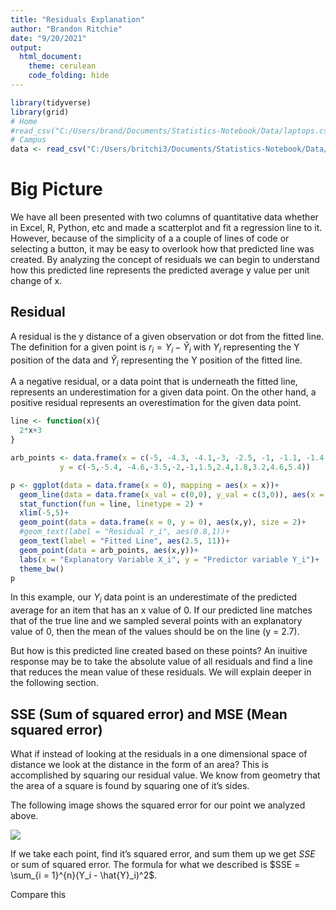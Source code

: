 ```yaml
---
title: "Residuals Explanation"
author: "Brandon Ritchie"
date: "9/20/2021"
output: 
  html_document:
    theme: cerulean
    code_folding: hide
---
```


```r
library(tidyverse)
library(grid)
# Home
#read_csv("C:/Users/brand/Documents/Statistics-Notebook/Data/laptops.csv")
# Campus
data <- read_csv("C:/Users/britchi3/Documents/Statistics-Notebook/Data/laptops.csv")
```
# Big Picture
We have all been presented with two columns of quantitative data whether in Excel, R, Python, etc and made a scatterplot and fit a regression line to it. However, because of the simplicity of a a couple of lines of code or selecting a button, it may be easy to overlook how that predicted line was created. By analyzing the concept of residuals we can begin to understand how this predicted line represents the predicted average y value per unit change of x.

## Residual

A residual is the y distance of a given observation or dot from the fitted line. The definition for a given point is $r_i = Y_i - \hat{Y}_i$ with $Y_i$ representing the Y position of the data and $\hat{Y}_i$ representing the Y position of the fitted line.

A a negative residual, or a data point that is underneath the fitted line, represents an underestimation for a given data point. On the other hand, a positive residual represents an overestimation for the given data point.

```r
line <- function(x){
  2*x+3
}

arb_points <- data.frame(x = c(-5, -4.3, -4.1,-3, -2.5, -1, -1.1, -1.4, -0.6, 1, 1.4, 1.25),
           y = c(-5,-5.4, -4.6,-3.5,-2,-1,1.5,2.4,1.8,3.2,4.6,5.4))

p <- ggplot(data = data.frame(x = 0), mapping = aes(x = x))+
  geom_line(data = data.frame(x_val = c(0,0), y_val = c(3,0)), aes(x = x_val, y = y_val), group = 1)+
  stat_function(fun = line, linetype = 2) + 
  xlim(-5,5)+
  geom_point(data = data.frame(x = 0, y = 0), aes(x,y), size = 2)+
  #geom_text(label = "Residual r_i", aes(0.8,1))+
  geom_text(label = "Fitted Line", aes(2.5, 11))+
  geom_point(data = arb_points, aes(x,y))+
  labs(x = "Explanatory Variable X_i", y = "Predictor variable Y_i")+
  theme_bw()
p
```

In this example, our $Y_i$ data point is an underestimate of the predicted average for an item that has an x value of 0. If our predicted line matches that of the true line and we sampled several points with an explanatory value of 0, then the mean of the values should be on the line (y = 2.7).

But how is this predicted line created based on these points? An inuitive response may be to take the absolute value of all residuals and find a line that reduces the mean value of these residuals. We will explain deeper in the following section.

## SSE (Sum of squared error) and MSE (Mean squared error)

What if instead of looking at the residuals in a one dimensional space of distance we look at the distance in the form of an area? This is accomplished by squaring our residual value. We know from geometry that the area of a square is found by squaring one of it's sides.

The following image shows the squared error for our point we analyzed above.

![](C:/Users/britchi3/Documents/Statistics-Notebook/Analyses/Linear Regression/residual.jpg)

If we take each point, find it's squared error, and sum them up we get $SSE$ or sum of squared error. The formula for what we described is $SSE = \sum_{i = 1}^{n}(Y_i - \hat{Y}_i)^2$. 

Compare this 
